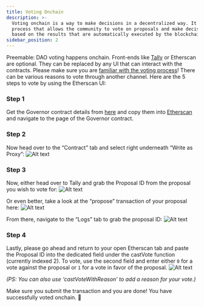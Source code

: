 ```yaml
---
title: Voting Onchain
description: >-
  Voting onchain is a way to make decisions in a decentralized way. It is a
  process that allows the community to vote on proposals and make decisions
  based on the results that are automatically executed by the blockchain.
sidebar_position: 2
---
```


Preemable: DAO voting happens onchain. Front-ends like [Tally](https://www.tally.xyz/gov/unlock) or Etherscan are optional. They can be replaced by any UI that can interact with the contracts. Please make sure you are [familiar with the voting process](/governance/unlock-dao/#voting)!
There can be various reasons to vote through another channel. Here are the 5 steps to vote by using the Etherscan UI:

### Step 1

Get the Governor contract details from [here](https://docs.unlock-protocol.com/governance/unlock-dao/) and copy them into [Etherscan](https://etherscan.io/) and navigate to the page of the Governor contract.

### Step 2

Now head over to the “Contract” tab and select right underneath “Write as Proxy”:
![Alt text](./voting-onchain/image1.png)

### Step 3

Now, either head over to Tally and grab the Proposal ID from the proposal you wish to vote for:
![Alt text](./voting-onchain/image2.png)

Or even better, take a look at the “propose” transaction of your proposal here:
![Alt text](./voting-onchain/image3.png)

From there, navigate to the “Logs” tab to grab the proposal ID:
![Alt text](./voting-onchain/image4.png)

### Step 4

Lastly, please go ahead and return to your open Etherscan tab and paste the Proposal ID into the dedicated field under the castVote function (currently indexed 2). To vote, use the second field and enter either `0` for a vote against the proposal or `1` for a vote in favor of the proposal.
![Alt text](./voting-onchain/image5.png)

_(PS: You can also use ‘castVoteWithReason’ to add a reason for your vote.)_

Make sure you submit the transaction and you are done! You have successfully voted onchain. 🎉
